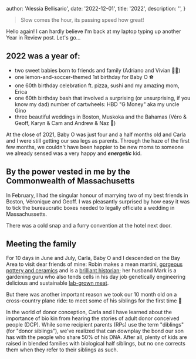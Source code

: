 
  author: 'Alessia Bellisario',
  date: '2022-12-01',
  title: '2022',
  description: '',
}


> Slow comes the hour, its passing speed how great!

Hello again! I can hardly believe I'm back at my laptop typing up another Year in Review post. Let's go...

## 2022 was a year of:

- two sweet babies born to friends and family (Adriano and Vivian 💛💜)
- one lemon-and-soccer-themed 1st birthday for Baby O ⚽️
- one 60th birthday celebration ft. pizza, sushi and my amazing mom, Erica
- one 60th birthday bash that involved a surprising (or unsurprising, if you know my dad) number of cartwheels: HBD "G Money" aka my uncle Gino
- three beautiful weddings in Boston, Muskoka and the Bahamas (Véro & Geoff, Karyn & Cam and Andrew & Naz 🎉)

At the close of 2021, Baby O was just four and a half months old and Carla and I were still getting our sea legs as parents. Through the haze of the first few months, we couldn't have been happier to be new moms to someone we already sensed was a very happy and **_energetic_** kid.

## By the power vested in me by the Commonwealth of Massachusetts

In February, I had the singular honour of marrying two of my best friends in Boston, Véronique and Geoff. I was pleasantly surprised by how easy it was to tick the bureaucratic boxes needed to legally officiate a wedding in Massachussetts.

There was a cold snap and a furry convention at the hotel next door. 

## Meeting the family

For 10 days in June and July, Carla, Baby O and I descended on the Bay Area to visit dear friends of mine: Robin makes a mean martini, [gorgeous pottery and ceramics](https://www.robinbceramics.com/) and is a [brilliant historian](https://ucberkeley.academia.edu/RobinBuller); her husband Mark is a gardening guru who also tends cells in his day job genetically engineering delicious and sustainable [lab-grown meat](https://upsidefoods.com/).

But there was another important reason we took our 10 month old on a cross-country plane ride: to meet some of his siblings for the first time 💖

In the world of donor conception, Carla and I have learned about the importance of bio kin from hearing the stories of adult donor conceived people (DCP). While some recipient parents (RPs) use the term "diblings" (for "donor siblings"), we've realized that can downplay the bond our son has with the people who share 50% of his DNA. After all, plenty of kids are raised in blended families with biological half siblings, but no one corrects them when they refer to their siblings as such.

